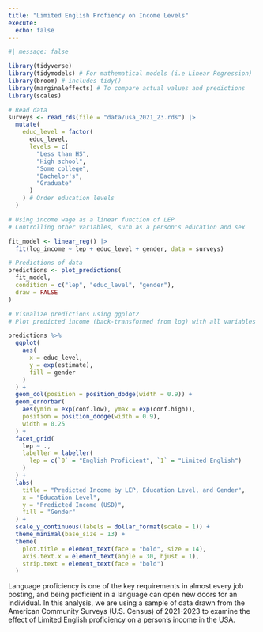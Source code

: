 ```yaml
---
title: "Limited English Profiency on Income Levels"
execute: 
  echo: false
---
```


```r
#| message: false

library(tidyverse)
library(tidymodels) # For mathematical models (i.e Linear Regression)
library(broom) # includes tidy()
library(marginaleffects) # To compare actual values and predictions
library(scales)
```

```r
# Read data
surveys <- read_rds(file = "data/usa_2021_23.rds") |>
  mutate(
    educ_level = factor(
      educ_level,
      levels = c(
        "Less than HS",
        "High school",
        "Some college",
        "Bachelor's",
        "Graduate"
      )
    ) # Order education levels
  )
```

```r
# Using income wage as a linear function of LEP
# Controlling other variables, such as a person's education and sex

fit_model <- linear_reg() |>
  fit(log_income ~ lep + educ_level + gender, data = surveys)
```

```r
# Predictions of data
predictions <- plot_predictions(
  fit_model,
  condition = c("lep", "educ_level", "gender"),
  draw = FALSE
)

# Visualize predictions using ggplot2
# Plot predicted income (back-transformed from log) with all variables

predictions %>%
  ggplot(
    aes(
      x = educ_level,
      y = exp(estimate),
      fill = gender
    )
  ) +
  geom_col(position = position_dodge(width = 0.9)) +
  geom_errorbar(
    aes(ymin = exp(conf.low), ymax = exp(conf.high)),
    position = position_dodge(width = 0.9),
    width = 0.25
  ) +
  facet_grid(
    lep ~ .,
    labeller = labeller(
      lep = c(`0` = "English Proficient", `1` = "Limited English")
    )
  ) +
  labs(
    title = "Predicted Income by LEP, Education Level, and Gender",
    x = "Education Level",
    y = "Predicted Income (USD)",
    fill = "Gender"
  ) +
  scale_y_continuous(labels = dollar_format(scale = 1)) +
  theme_minimal(base_size = 13) +
  theme(
    plot.title = element_text(face = "bold", size = 14),
    axis.text.x = element_text(angle = 30, hjust = 1),
    strip.text = element_text(face = "bold")
  )
```

Language proficiency is one of the key requirements in almost every job posting, and being proficient in a language can open new doors for an individual. In this analysis, we are using a sample of data drawn from the American Community Surveys (U.S. Census) of 2021-2023 to examine the effect of Limited English proficiency on a person's income in the USA.
